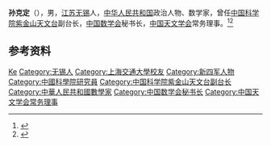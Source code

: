 '''孙克定'''（{{bd|1909年|10月|2007年}}），男，[[江苏|江苏]][[无锡|无锡]]人，[[中华人民共和国|中华人民共和国]]政治人物、数学家，曾任[[中国科学院紫金山天文台|中国科学院紫金山天文台]]副台长，[[中国数学会|中国数学会]]秘书长，[[中国天文学会|中国天文学会]]常务理事。<ref>{{Cite web|title=中科院党组副书记方新同志看望我院孙克定先生|url=http://www.amss.ac.cn/xwdt/zhxw/2007/200908/t20090804_2310241.html|accessdate=2020-12-31|work=中国科学院数学与系统科学研究院}}</ref><ref>{{cite book|title=中囯人名大辞典·当代人物卷|author=廖盖隆等编|year=1990|publisher=上海辞书出版社|location=上海|page=}}</ref>

== 参考资料 ==
{{reflist}}

{{中国人物小作品}}
{{Navboxes 
| title  = 孙克定在[[中国数学会|中国数学会]]的职务
| list1  =
{{中国数学会第三届理事会}}
}}
{{Navboxes
| title  = 孙克定在[[中国天文学会|中国天文学会]]的职务
| list1  =
{{中国天文学会第一届理事会}}
}}

{{Authority control}}
{{DEFAULTSORT:Sun孙}}
[[Category:孙姓|Ke]]
[[Category:无锡人|Category:无锡人]]
[[Category:上海交通大學校友|Category:上海交通大學校友]]
[[Category:新四军人物|Category:新四军人物]]
[[Category:中國科學院研究員|Category:中國科學院研究員]]
[[Category:中国科学院紫金山天文台副台长|Category:中国科学院紫金山天文台副台长]]
[[Category:中華人民共和國數學家|Category:中華人民共和國數學家]]
[[Category:中国数学会秘书长|Category:中国数学会秘书长]]
[[Category:中国天文学会常务理事|Category:中国天文学会常务理事]]